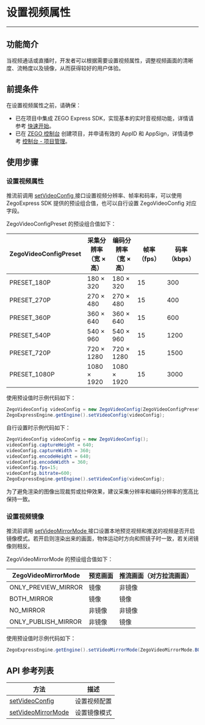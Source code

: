# 设置视频属性

- - -

## 功能简介

当视频通话或直播时，开发者可以根据需要设置视频属性，调整视频画面的清晰度、流畅度以及镜像，从而获得较好的用户体验。

## 前提条件

在设置视频属性之前，请确保：

- 已在项目中集成 ZEGO Express SDK，实现基本的实时音视频功能，详情请参考 [快速开始](https://doc-zh.zego.im/article/195)。
- 已在 [ZEGO 控制台](https://console.zego.im) 创建项目，并申请有效的 AppID 和 AppSign，详情请参考 [控制台 - 项目管理](https://doc-zh.zego.im/article/1265)。



## 使用步骤

### 设置视频属性

推流前调用 [setVideoConfig ](https://doc-zh.zego.im/article/api?doc=Express_Video_SDK_API~Java~class~im-zego-zegoexpress-zego-express-engine#set-video-config) 接口设置视频分辨率、帧率和码率，可以使用 ZegoExpress SDK 提供的预设组合值，也可以自行设置 ZegoVideoConfig 对应字段。

ZegoVideoConfigPreset 的预设组合值如下：  
	
| ZegoVideoConfigPreset | 采集分辨率<br/>（宽 × 高） | 编码分辨率<br/>（宽 × 高） | 帧率（fps） | 码率（kbps） |
| ------------------- | ------------------ | --------------- | --------- | ---------- |
|      PRESET_180P      |       180 × 320        |      180 × 320      |     15      |     300      |
|      PRESET_270P      |       270 × 480        |      270 × 480      |     15      |     400      |
|      PRESET_360P      |       360 × 640        |      360 × 640      |     15      |     600      |
|      PRESET_540P      |       540 × 960        |      540 × 960      |     15      |     1200     |
|      PRESET_720P      |       720 × 1280       |      720 × 1280     |     15      |     1500     |
|     PRESET_1080P      |       1080 × 1920      |     1080 × 1920     |     15      |     3000     |  

使用预设值时示例代码如下：
```java
ZegoVideoConfig videoConfig = new ZegoVideoConfig(ZegoVideoConfigPreset.PRESET_1080P);
ZegoExpressEngine.getEngine().setVideoConfig(videoConfig);
```

自行设置时示例代码如下：
```java
ZegoVideoConfig videoConfig = new ZegoVideoConfig();
videoConfig.captureHeight = 640;
videoConfig.captureWidth = 360;
videoConfig.encodeHeight = 640;
videoConfig.encodeWidth = 360;
videoConfig.fps=15;
videoConfig.bitrate=600;
ZegoExpressEngine.getEngine().setVideoConfig(videoConfig);
```

<Note title="说明">


为了避免渲染的图像出现裁剪或拉伸效果，建议采集分辨率和编码分辨率的宽高比保持一致。

</Note>



### 设置视频镜像

推流前调用 [setVideoMirrorMode ](https://doc-zh.zego.im/article/api?doc=Express_Video_SDK_API~Java~class~im-zego-zegoexpress-zego-express-engine#set-video-mirror-mode) 接口设置本地预览视频和推送的视频是否开启镜像模式。若开启则渲染出来的画面，物体运动时方向和照镜子时一致，若关闭镜像则相反。

ZegoVideoMirrorMode 的预设组合值如下：

| ZegoVideoMirrorMode | 预览画面 | 推流画面（对方拉流画面） |
| ----------------- | ------ | ---------------------- |
| ONLY_PREVIEW_MIRROR |   镜像   |          非镜像          |
| BOTH_MIRROR     |   镜像   |           镜像           |
| NO_MIRROR      |  非镜像  |          非镜像          |
| ONLY_PUBLISH_MIRROR |  非镜像  |           镜像           |

使用预设值时示例代码如下：
```java
ZegoExpressEngine.getEngine().setVideoMirrorMode(ZegoVideoMirrorMode.BOTH_MIRROR);
```

## API 参考列表

| 方法                                                         | 描述         |
| ------------------------------------------------------------ | ------------ |
| [setVideoConfig ](https://doc-zh.zego.im/article/api?doc=Express_Video_SDK_API~Java~class~im-zego-zegoexpress-zego-express-engine#set-video-config) | 设置视频配置 |
| [setVideoMirrorMode ](https://doc-zh.zego.im/article/api?doc=Express_Video_SDK_API~Java~class~im-zego-zegoexpress-zego-express-engine#set-video-mirror-mode) | 设置镜像模式 |

